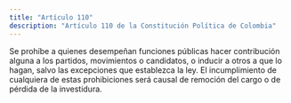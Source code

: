 ```yaml
---
title: "Artículo 110"
description: "Artículo 110 de la Constitución Política de Colombia"
---
```


Se prohíbe a quienes desempeñan funciones públicas hacer contribución alguna a
los partidos, movimientos o candidatos, o inducir a otros a que lo hagan, salvo las excepciones que establezca la ley. El incumplimiento de cualquiera de estas prohibiciones será causal de remoción del cargo o de pérdida de la investidura.
